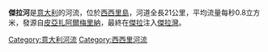 '''傑拉河'''是[[意大利|意大利]]的河流，位於[[西西里島|西西里島]]，河道全長21公里，平均流量每秒0.8立方米，發源自[[皮亞扎阿爾梅里納|皮亞扎阿爾梅里納]]，最終在[[傑拉|傑拉]]注入[[傑拉灣|傑拉灣]]。

{{coord|37|03|N|14|15|E|display=title|region:IT_type:river_source:GNS-enwiki}}

{{Italy-geo-stub}}
[[Category:意大利河流|Category:意大利河流]]
[[Category:西西里河流|Category:西西里河流]]